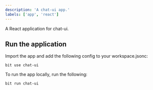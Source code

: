```yaml
---
description: 'A chat-ui app.'
labels: ['app', 'react']
---
```


A React application for chat-ui. 

## Run the application

Import the app and add the following config to your workspace.jsonc:

```
bit use chat-ui 
```

To run the app locally, run the following:

```
bit run chat-ui 
```
